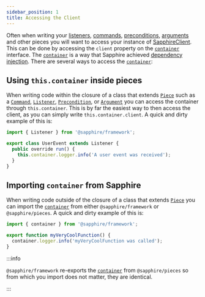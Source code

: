 ```yaml
---
sidebar_position: 1
title: Accessing the Client
---
```


Often when writing your [listeners], [commands], [preconditions], [arguments] and other pieces you will want to access
your instance of [SapphireClient]. This can be done by accessing the `client` property on the [`container`] interface.
The [`container`] is a way that Sapphire achieved [dependency injection][di]. There are several ways to access the
[`container`]:

## Using `this.container` inside pieces

When writing code within the closure of a class that extends [`Piece`] such as a [`Command`], [`Listener`],
[`Precondition`], or [`Argument`] you can access the container through `this.container`. This is by far the easiest way
to then access the client, as you can simply write `this.container.client`. A quick and dirty example of this is:

```typescript ts2esm2cjs|{5}|{5}
import { Listener } from '@sapphire/framework';

export class UserEvent extends Listener {
  public override run() {
    this.container.logger.info('A user event was received');
  }
}
```

## Importing `container` from Sapphire

When writing code outside of the closure of a class that extends [`Piece`] you can import the [`container`] from either
`@sapphire/framework` or `@sapphire/pieces`. A quick and dirty example of this is:

```typescript ts2esm2cjs|{1,4}|{1,4}
import { container } from '@sapphire/framework';

export function myVeryCoolFunction() {
  container.logger.info('myVeryCoolFunction was called');
}
```

:::info

`@sapphire/framework` re-exports the [`container`] from `@sapphire/pieces` so from which you import does not matter,
they are identical.

:::

[SapphireClient]: ../../Documentation/api-framework/classes/SapphireClient
[listeners]: ../listeners/what-are-listeners-and-how-do-they-work
[commands]: ../commands/application-commands/what-are-application-commands
[preconditions]: ../preconditions/what-are-preconditions
[arguments]: ../arguments/creating-your-own-arguments
[`container`]: ../../Documentation/api-pieces/interfaces/Container
[di]: https://en.wikipedia.org/wiki/Dependency_injection
[`Piece`]: ../../Documentation/api-pieces/classes/Piece
[`Command`]: ../../Documentation/api-framework/classes/Command
[`Listener`]: ../../Documentation/api-framework/classes/Listener
[`Precondition`]: ../../Documentation/api-framework/classes/Precondition
[`Argument`]: ../../Documentation/api-framework/classes/Argument
